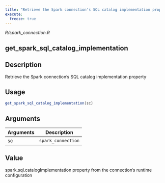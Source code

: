 ```yaml
---
title: "Retrieve the Spark connection's SQL catalog implementation property"
execute:
  freeze: true
---
```


*R/spark_connection.R*

## get_spark_sql_catalog_implementation

## Description
Retrieve the Spark connection's SQL catalog implementation property 


## Usage
```r
get_spark_sql_catalog_implementation(sc) 
```

## Arguments
|Arguments|Description|
|---|---|
| sc | `spark_connection` |



## Value
spark.sql.catalogImplementation property from the connection's  runtime configuration 




